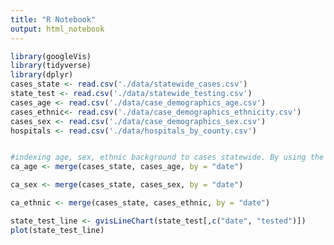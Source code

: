 ```yaml
---
title: "R Notebook"
output: html_notebook
---
```







```r
library(googleVis)
library(tidyverse)
library(dplyr)
cases_state <- read.csv('./data/statewide_cases.csv')
state_test <- read.csv('./data/statewide_testing.csv')
cases_age <- read.csv('./data/case_demographics_age.csv')
cases_ethnic<- read.csv('./data/case_demographics_ethnicity.csv')
cases_sex <- read.csv('./data/case_demographics_sex.csv')
hospitals <- read.csv('./data/hospitals_by_county.csv')


#indexing age, sex, ethnic background to cases statewide. By using the date as ID we can create separate data frames of each factor by the county it was located within.
ca_age <- merge(cases_state, cases_age, by = "date")

ca_sex <- merge(cases_state, cases_sex, by = "date") 

ca_ethnic <- merge(cases_state, cases_ethnic, by = "date")

```


```r
state_test_line <- gvisLineChart(state_test[,c("date", "tested")])
plot(state_test_line)
```






























